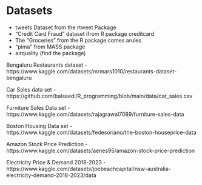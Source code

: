 # Datasets 
- tweets Dataset from the rtweet Package
- "Credit Card Fraud" dataset ifrom R package  creditcard
- The "Groceries" from the R package  comes  arules
- "pima" from MASS package
- airquality (find the package)

Bengaluru Restaurants dataset - https://www.kaggle.com/datasets/mrmars1010/restaurants-dataset-bengaluru

Car Sales data set - https://github.com/balsaedi/R_programming/blob/main/data/car_sales.csv

Furniture Sales Data set - https://www.kaggle.com/datasets/rajagrawal7089/furniture-sales-data

Boston Housing Data set - https://www.kaggle.com/datasets/fedesoriano/the-boston-houseprice-data

Amazon Stock Price Prediction - https://www.kaggle.com/datasets/aenes95/amazon-stock-price-prediction

Electricity Price & Demand 2018-2023 - https://www.kaggle.com/datasets/joebeachcapital/nsw-australia-electricity-demand-2018-2023/data